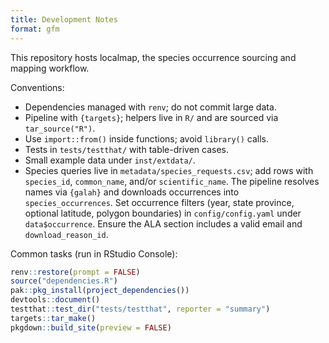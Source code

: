 ```yaml
---
title: Development Notes
format: gfm
---
```


This repository hosts localmap, the species occurrence sourcing and mapping
workflow.

Conventions:

- Dependencies managed with `renv`; do not commit large data.
- Pipeline with `{targets}`; helpers live in `R/` and are sourced via `tar_source("R")`.
- Use `import::from()` inside functions; avoid `library()` calls.
- Tests in `tests/testthat/` with table-driven cases.
- Small example data under `inst/extdata/`.
- Species queries live in `metadata/species_requests.csv`; add rows with
  `species_id`, `common_name`, and/or `scientific_name`. The pipeline resolves
  names via `{galah}` and downloads occurrences into `species_occurrences`.
  Set occurrence filters (year, state province, optional latitude, polygon
  boundaries) in `config/config.yaml` under `data$occurrence`. Ensure the ALA
  section includes a valid email and `download_reason_id`.

Common tasks (run in RStudio Console):

```r
renv::restore(prompt = FALSE)
source("dependencies.R")
pak::pkg_install(project_dependencies())
devtools::document()
testthat::test_dir("tests/testthat", reporter = "summary")
targets::tar_make()
pkgdown::build_site(preview = FALSE)
```
